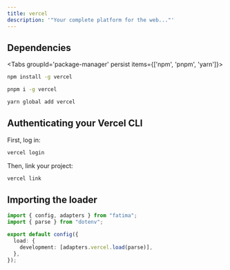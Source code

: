 ```yaml
---
title: vercel
description: '"Your complete platform for the web..."'
---
```


## Dependencies

<Tabs groupId='package-manager' persist items={['npm', 'pnpm', 'yarn']}>

```bash tab="npm"
npm install -g vercel
```

```bash tab="pnpm"
pnpm i -g vercel
```

```bash tab="yarn"
yarn global add vercel
```

</Tabs>

## Authenticating your Vercel CLI

First, log in:

```bash
vercel login
```

Then, link your project:

```bash
vercel link
```

## Importing the loader

```ts title="env.config.ts"
import { config, adapters } from "fatima";
import { parse } from "dotenv";

export default config({
  load: {
    development: [adapters.vercel.load(parse)],
  },
});
```
